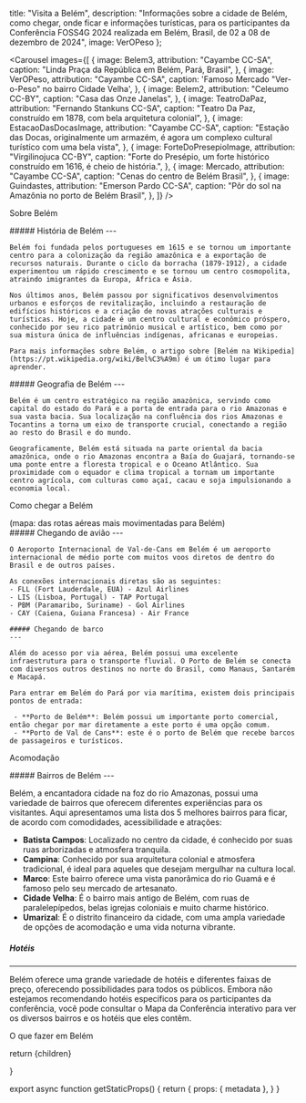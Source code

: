

  title: "Visita a Belém",
  description: "Informações sobre a cidade de Belém, como chegar, onde ficar e informações turísticas, para os participantes da Conferência FOSS4G 2024 realizada em Belém, Brasil, de 02 a 08 de dezembro de 2024",
  image: VerOPeso
};

<Carousel
  images={[
    {
      image: Belem3,
      attribution: "Cayambe CC-SA",
      caption: "Linda Praça da República em Belém, Pará, Brasil",
    },
    {
      image: VerOPeso,
      attribution: "Cayambe CC-SA",
      caption: 'Famoso Mercado "Ver-o-Peso" no bairro Cidade Velha',
    },
    {
      image: Belem2,
      attribution: "Celeumo CC-BY",
      caption: "Casa das Onze Janelas",
    },
    {
      image: TeatroDaPaz,
      attribution: "Fernando Stankuns CC-SA",
      caption:
        "Teatro Da Paz, construído em 1878, com bela arquitetura colonial",
    },
    {
      image: EstacaoDasDocasImage,
      attribution: "Cayambe CC-SA",
      caption:
        "Estação das Docas, originalmente um armazém, é agora um complexo cultural turístico com uma bela vista",
    },
    {
      image: ForteDoPresepioImage,
      attribution: "Virgilinojuca CC-BY",
      caption:
        "Forte do Presépio, um forte histórico construído em 1616, é cheio de história.",
    },
    {
      image: Mercado,
      attribution: "Cayambe CC-SA",
      caption: "Cenas do centro de Belém Brasil",
    },
    {
      image: Guindastes,
      attribution: "Emerson Pardo CC-SA",
      caption: "Pôr do sol na Amazônia no porto de Belém Brasil",
    },
  ]}
/>

<Heading bubble>Sobre Belém</Heading>

<div className="grid grid-cols-1 sm:grid-cols-2 gap-4">
  <div>
    ##### História de Belém
    ---

    Belém foi fundada pelos portugueses em 1615 e se tornou um importante centro para a colonização da região amazônica e a exportação de recursos naturais. Durante o ciclo da borracha (1879-1912), a cidade experimentou um rápido crescimento e se tornou um centro cosmopolita, atraindo imigrantes da Europa, África e Ásia.

    Nos últimos anos, Belém passou por significativos desenvolvimentos urbanos e esforços de revitalização, incluindo a restauração de edifícios históricos e a criação de novas atrações culturais e turísticas. Hoje, a cidade é um centro cultural e econômico próspero, conhecido por seu rico patrimônio musical e artístico, bem como por sua mistura única de influências indígenas, africanas e europeias.

    Para mais informações sobre Belém, o artigo sobre [Belém na Wikipedia](https://pt.wikipedia.org/wiki/Bel%C3%A9m) é um ótimo lugar para aprender.

  </div>
  <div>
  ##### Geografia de Belém
    ---

    Belém é um centro estratégico na região amazônica, servindo como capital do estado do Pará e a porta de entrada para o rio Amazonas e sua vasta bacia. Sua localização na confluência dos rios Amazonas e Tocantins a torna um eixo de transporte crucial, conectando a região ao resto do Brasil e do mundo.

    Geograficamente, Belém está situada na parte oriental da bacia amazônica, onde o rio Amazonas encontra a Baía do Guajará, tornando-se uma ponte entre a floresta tropical e o Oceano Atlântico. Sua proximidade com o equador e clima tropical a tornam um importante centro agrícola, com culturas como açaí, cacau e soja impulsionando a economia local.

  </div>
</div>

<Heading bubble>Como chegar a Belém</Heading>

<div className="grid grid-cols-1 sm:grid-cols-2 gap-4">
  <div className="flex items-center justify-start flex-col">
   <GlobeMap />
   <div className="text-center italic text-sm">(mapa: das rotas aéreas mais movimentadas para Belém)</div>
  </div>
  <div>
    ##### Chegando de avião
    ---

    O Aeroporto Internacional de Val-de-Cans em Belém é um aeroporto internacional de médio porte com muitos voos diretos de dentro do Brasil e de outros países.

    As conexões internacionais diretas são as seguintes:
    - FLL (Fort Lauderdale, EUA) - Azul Airlines
    - LIS (Lisboa, Portugal) - TAP Portugal
    - PBM (Paramaribo, Suriname) - Gol Airlines
    - CAY (Caiena, Guiana Francesa) - Air France

    ##### Chegando de barco
    ---

    Além do acesso por via aérea, Belém possui uma excelente infraestrutura para o transporte fluvial. O Porto de Belém se conecta com diversos outros destinos no norte do Brasil, como Manaus, Santarém e Macapá.

    Para entrar em Belém do Pará por via marítima, existem dois principais pontos de entrada:

     - **Porto de Belém**: Belém possui um importante porto comercial, então chegar por mar diretamente a este porto é uma opção comum.
     - **Porto de Val de Cans**: este é o porto de Belém que recebe barcos de passageiros e turísticos.

  </div>
</div>

<Heading bubble>Acomodação</Heading>

<div className="grid grid-cols-1 sm:grid-cols-2 gap-4">
  <div className="order-last 6xl:order-first">
   ##### Bairros de Belém
   ---

Belém, a encantadora cidade na foz do rio Amazonas, possui uma variedade de bairros que oferecem diferentes experiências para os visitantes. Aqui apresentamos uma lista dos 5 melhores bairros para ficar, de acordo com comodidades, acessibilidade e atrações:

- **Batista Campos**: Localizado no centro da cidade, é conhecido por suas ruas arborizadas e atmosfera tranquila.
- **Campina**: Conhecido por sua arquitetura colonial e atmosfera tradicional, é ideal para aqueles que desejam mergulhar na cultura local.
- **Marco**: Este bairro oferece uma vista panorâmica do rio Guamá e é famoso pelo seu mercado de artesanato.
- **Cidade Velha**: É o bairro mais antigo de Belém, com ruas de paralelepípedos, belas igrejas coloniais e muito charme histórico.
- **Umarizal**: É o distrito financeiro da cidade, com uma ampla variedade de opções de acomodação e uma vida noturna vibrante.

##### Hotéis

---

Belém oferece uma grande variedade de hotéis e diferentes faixas de preço, oferecendo possibilidades para todos os públicos. Embora não estejamos recomendando hotéis específicos para os participantes da conferência, você pode consultar o <IntlLink href="/map">Mapa da Conferência</IntlLink> interativo para ver os diversos bairros e os hotéis que eles contêm.

  </div>
  <div className="order-first 6xl:order-last">
<Carousel
  captions={true}
  images={[
    {
      image: PracaBatistaCampos,
      caption: "Linda Praça Batista Campos",
      attribution: "Luiz Pantoja CC-SA"
    },
    {
      image: CidadeVelha,
      caption: "Cidade Velha",
      attribution: "Lgjunior CC-SA"
    },
    {
      image: Architecture,
      caption: "Belíssima arquitetura colonial em Cidade Velha",
      attribution: "Celso Abreu CC-SA"
    },
    {
      image: PracaDoRelogio,
      caption: "Praça Siqueira Campos no bairro Campina",
      attribution: "Cayambe CC-SA"
    },
    {
      image: AlmiranteBarroso,
      caption: "Avenida Almirante Barroso no bairro Marco",
      attribution: "Roberto de vasconcel CC-SA"
    }
  ]}
/>
  </div>
</div>

<Heading bubble>O que fazer em Belém</Heading>

<div className="grid grid-cols-1 sm:grid-cols-2 gap-4">
  <div>
    <ForteDoPresepio />
  </div>

  <div>
    <EstacaoDasDocas />
  </div>

</div>

  return <MdxLayout metadata={metadata}>{children}</MdxLayout>

}

export async function getStaticProps() {
  return {
    props: {
      metadata
    },
  }
}
